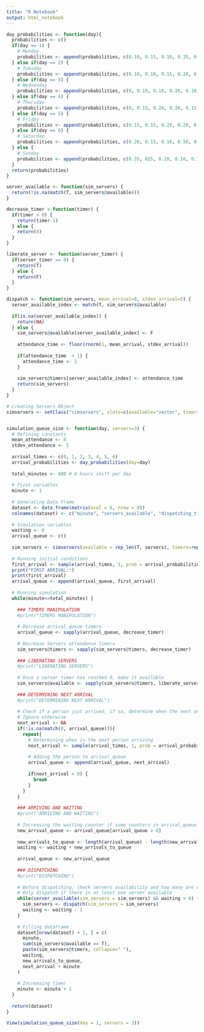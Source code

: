 ```yaml
---
title: "R Notebook"
output: html_notebook
---
```


```r
day_probabilities <- function(day){
  probabilities <- c()
  if(day == 1) {
    # Monday
    probabilities <- append(probabilities, c(0.10, 0.15, 0.10, 0.35, 0.25, 0.05, 0))
  } else if(day == 2) {
    # Tuesday
    probabilities <- append(probabilities, c(0.10, 0.10, 0.15, 0.20, 0.35, 0.10, 0))
  } else if(day == 3) {
    # Wednesday
    probabilities <- append(probabilities, c(0, 0.10, 0.10, 0.20, 0.10, 0.25, 0.25))
  } else if(day == 4) {
    # Thursday
    probabilities <- append(probabilities, c(0, 0.15, 0.20, 0.20, 0.15, 0.15, 0.15))
  } else if(day == 5) {
    # Friday
    probabilities <- append(probabilities, c(0.15, 0.15, 0.20, 0.20, 0.10, 0.10, 0.10))
  } else if(day == 6) {
    # Saturday
    probabilities <- append(probabilities, c(0.20, 0.15, 0.10, 0.50, 0.05, 0, 0))
  } else {
    # Sunday
    probabilities <- append(probabilities, c(0.35, 025, 0.20, 0.10, 0.10, 0, 0))
  }
  return(probabilities)
}

server_available <- function(sim_servers) {
  return(!is.na(match(T, sim_servers@available)))
}

decrease_timer <-function(timer) {
  if(timer > 0) {
    return(timer-1)
  } else {
    return(0)
  }
}

liberate_server <- function(server_timer) {
  if(server_timer == 0) {
    return(T)
  } else {
    return(F)
  }
}

dispatch <- function(sim_servers, mean_arrival=8, stdev_arrival=5) {
  server_available_index <- match(T, sim_servers@available)
  
  if(is.na(server_available_index)) {
    return(NA)
  } else {
    sim_servers@available[server_available_index] <- F
    
    attendance_time <- floor(rnorm(1, mean_arrival, stdev_arrival))
    
    if(attendance_time  < 1) {
      attendance_time <- 1
    }
    
    sim_servers@timers[server_available_index] <- attendance_time
    return(sim_servers)
  }
}

# Creating Servers Object
simservers <- setClass("simservers", slots=c(available="vector", timers="vector"))


simulation_queue_size <- function(day, servers=3) {
  # Defining constants
  mean_attendance <- 8
  stdev_attendance <- 5
  
  arrival_times <- c(0, 1, 2, 3, 4, 5, 6)
  arrival_probabilities <- day_probabilities(day=day)
  
  total_minutes <- 480 # 8 hours shift per day
  
  # Pivot variables
  minute <- 1
  
  # Generating Data Frame
  dataset <- data.frame(matrix(ncol = 6, nrow = 0))
  colnames(dataset) <- c("minute", "servers_available", "dispatching_time", "in_waiting_queue", "new_arrival", "next_arrival")
  
  # Simulation variables
  waiting <- 0
  arrival_queue <- c()
  
  sim_servers <- simservers(available = rep_len(T, servers), timers=rep_len(0, servers))
  
  # Running initial conditions
  first_arrival <- sample(arrival_times, 1, prob = arrival_probabilities)
  print("FIRST ARRIVAL:")
  print(first_arrival)
  arrival_queue <- append(arrival_queue, first_arrival)
  
  # Running simulation
  while(minute<=total_minutes) {
    
    ### TIMERS MANIPULATION
    #print("TIMERS MANIPULATION")
    
    # Decrease arrival_queue timers
    arrival_queue <- sapply(arrival_queue, decrease_timer)
    
    # Decrease Servers attendance timers
    sim_servers@timers <- sapply(sim_servers@timers, decrease_timer)
    
    ### LIBERATING SERVERS
    #print("LIBERATING SERVERS")
    
    # Once a server timer has reached 0, make it available
    sim_servers@available <- sapply(sim_servers@timers, liberate_server)
    
    ### DETERMINING NEXT ARRIVAL
    #print("DETERMINING NEXT ARRIVAL")
    
    # Check if a person just arrived, if so, determine when the next one will arrive
    # Ignore otherwise
    next_arrival <- NA
    if(!is.na(match(0, arrival_queue))){
      repeat{
        # Determining when is the next person arriving
        next_arrival <- sample(arrival_times, 1, prob = arrival_probabilities)
        
        # Adding the person to arrival_queue
        arrival_queue <- append(arrival_queue, next_arrival)
        
        if(next_arrival > 0) {
          break
        }
      }
    }
    
    ### ARRIVING AND WAITING
    #print("ARRIVING AND WAITING")
    
    # Increasing the waiting counter if some counters in arrival_queue have reached 0
    new_arrival_queue <- arrival_queue[arrival_queue > 0]
    
    new_arrivals_to_queue <- length(arrival_queue) - length(new_arrival_queue)
    waiting <- waiting + new_arrivals_to_queue
    
    arrival_queue <- new_arrival_queue
    
    ### DISPATCHING
    #print("DISPATCHING")
    
    # Before dispatching, check servers availability and how many are waiting
    # Only dispatch if there is at least one server available
    while(server_available(sim_servers = sim_servers) && waiting > 0) {
      sim_servers <- dispatch(sim_servers = sim_servers)
      waiting <- waiting - 1
    }
    
    # Filling dataframe
    dataset[nrow(dataset) + 1, ] = c(
      minute, 
      sum(sim_servers@available == T),
      paste(sim_servers@timers, collapse=" "),
      waiting,
      new_arrivals_to_queue, 
      next_arrival + minute
    )
    
    # Increasing timer
    minute <- minute + 1
  }
  
  return(dataset)
}
```

```r
View(simulation_queue_size(day = 1, servers = 3))
```


